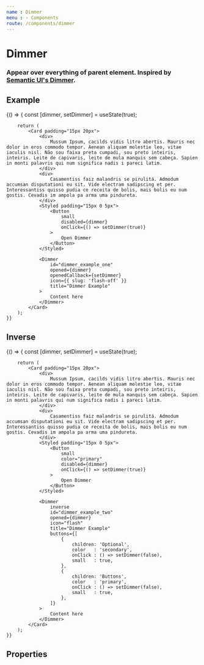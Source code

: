 ```yaml
---
name : Dimmer
menu : › Components
route: /components/dimmer
---
```




# Dimmer
### Appear over everything of parent element. Inspired by [Semantic UI's Dimmer](https://semantic-ui.com/modules/dimmer.html).


## Example

<Playground>
    {() => {
        const [dimmer, setDimmer] = useState(true);

        return (
            <Card padding="15px 20px">
                <div>
                    Mussum Ipsum, cacilds vidis litro abertis. Mauris nec dolor in eros commodo tempor. Aenean aliquam molestie leo, vitae iaculis nisl. Não sou faixa preta cumpadi, sou preto inteiris, inteiris. Leite de capivaris, leite de mula manquis sem cabeça. Sapien in monti palavris qui num significa nadis i pareci latim.
                </div>
                <div>
                    Casamentiss faiz malandris se pirulitá. Admodum accumsan disputationi eu sit. Vide electram sadipscing et per. Interessantiss quisso pudia ce receita de bolis, mais bolis eu num gostis. Cevadis im ampola pa arma uma pindureta.
                </div>
                <Styled padding="15px 0 5px">
                    <Button
                        small
                        disabled={dimmer}
                        onClick={() => setDimmer(true)}
                    >
                        Open Dimmer
                    </Button>
                </Styled>

                <Dimmer
                    id="dimmer_example_one"
                    opened={dimmer}
                    openedCallback={setDimmer}
                    icon={{ slug: 'flash-off' }}
                    title="Dimmer Example"
                >
                    Content here
                </Dimmer>
            </Card>
        );
    }}
</Playground>


## Inverse

<Playground>
    {() => {
        const [dimmer, setDimmer] = useState(true);

        return (
            <Card padding="15px 20px">
                <div>
                    Mussum Ipsum, cacilds vidis litro abertis. Mauris nec dolor in eros commodo tempor. Aenean aliquam molestie leo, vitae iaculis nisl. Não sou faixa preta cumpadi, sou preto inteiris, inteiris. Leite de capivaris, leite de mula manquis sem cabeça. Sapien in monti palavris qui num significa nadis i pareci latim.
                </div>
                <div>
                    Casamentiss faiz malandris se pirulitá. Admodum accumsan disputationi eu sit. Vide electram sadipscing et per. Interessantiss quisso pudia ce receita de bolis, mais bolis eu num gostis. Cevadis im ampola pa arma uma pindureta.
                </div>
                <Styled padding="15px 0 5px">
                    <Button
                        small
                        color="primary"
                        disabled={dimmer}
                        onClick={() => setDimmer(true)}
                    >
                        Open Dimmer
                    </Button>
                </Styled>

                <Dimmer
                    inverse
                    id="dimmer_example_two"
                    opened={dimmer}
                    icon="flash"
                    title="Dimmer Example"
                    buttons={[
                        {
                            children: 'Optional',
                            color   : 'secondary',
                            onClick : () => setDimmer(false),
                            small   : true,
                        },
                        {
                            children: 'Buttons',
                            color   : 'primary',
                            onClick : () => setDimmer(false),
                            small   : true,
                        },
                    ]}
                >
                    Content here
                </Dimmer>
            </Card>
        );
    }}
</Playground>


## Properties

<Props of={Dimmer} />
<Props of={Styled} />
